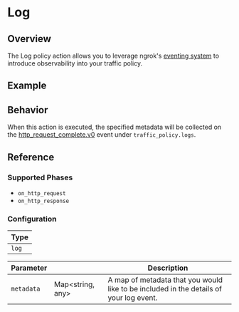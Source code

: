 
# Log

## Overview

The Log policy action allows you to leverage ngrok's [eventing system](/obs) to introduce observability into your traffic policy.

## Example

<ExampleHTTP />

## Behavior

When this action is executed, the specified metadata will be collected on the [http_request_complete.v0](/obs/reference/#http_request_completev0) event
under `traffic_policy.logs`.

## Reference

### Supported Phases

- `on_http_request`
- `on_http_response`

### Configuration

| Type  |
| ----- |
| `log` |

| Parameter  | &nbsp;                 | Description                                                                            |
| ---------- | ---------------------- | -------------------------------------------------------------------------------------- |
| `metadata` | Map&lt;string, any&gt; | A map of metadata that you would like to be included in the details of your log event. |

